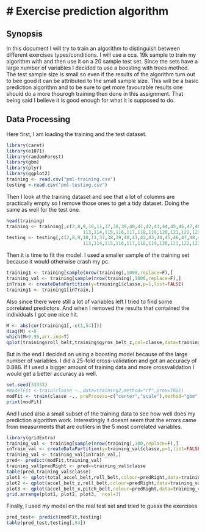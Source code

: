 # Exercise prediction algorithm 
========================================================


## Synopsis

In this document I will try to train an algorithm to distinguish between different exercises types/conditions. I will use a cca. 19k sample to train my algorithm with and then use it on a 20 sample test set. Since the sets have a large number of variables I decided to use a boosting with trees method. The test sample size is small so even if the results of the algorithm turn out to bee good it can be attributed to the small sample size. This will be a basic prediction algorithm and to be sure to get more favourable results one should do a more thourogh training then done in this assignment. That being said I believe it is good enough for what it is supposed to do. 

## Data Processing 

Here first, I am loading the training and the test dataset.

```r
library(caret)
library(e1071)
library(randomForest)
library(gbm)
library(plyr)
library(ggplot2)
training <- read.csv("pml-training.csv")
testing <-read.csv("pml-testing.csv")
```
Then I look at the training dataset and see that a lot of columns are practically empty so I remove those ones to get a tidy dataset. Doing the same as well for the test one.
```r
head(training)
training <- training[,c(2,8,9,10,11,37,38,39,40,41,42,43,44,45,46,47,48,49,60,61,62,63,64,65,66,67,68,84,85,86,102,
                            113,114,115,116,117,118,119,120,121,122,123,124,140,151,152,153,154,155,156,157,158,159,160)]
testing <- testing[,c(2,8,9,10,11,37,38,39,40,41,42,43,44,45,46,47,48,49,60,61,62,63,64,65,66,67,68,84,85,86,102,
                            113,114,115,116,117,118,119,120,121,122,123,124,140,151,152,153,154,155,156,157,158,159,160)]
```
Then it is time to fit the model. I used a smaller sample of the training set because it would otherwise crash my pc.

```r
training1 <- training[sample(nrow(training),1000,replace=F),]
training_val <- training[sample(nrow(training),1000,replace=F),]
inTrain <- createDataPartition(y=training1$classe,p=1,list=FALSE)
training1 <- training1[inTrain,]
``` 
Also since there were still a lot of variables left I tried to find some correlated predictors. And when I removed the results that contained the individuals I got one nice hit.
```r
M <- abs(cor(training1[,-c(1,54)]))
diag(M) <-0
which(M>0.95,arr.ind=T)
qplot(training$roll_belt,training$gyros_belt_z,col=classe,data=training)
```

But in the end I decided on using a boosting model because of the large number of variables. I did a 25-fold cross-validation and got an accuracy of 0.886. If I used a bigger amount of training data and more crossvalidation I would get a better accuracy as well.

```r
set.seed(33333)
#modelFit <-train(classe ~.,data=training2,method="rf",prox=TRUE)
modFit <- train(classe ~., preProcess=c("center","scale"),method="gbm",data=training1,verbose=FALSE,trControl = trainControl(method = "cv",25))
print(modFit)
```

And I used also a small subset of the training data to see how well does my prediction algorithm work. Interestingly it doesnt seem that the errors came from measurments that are outliers in the 5 most correlated variables.
```r
library(gridExtra)
training_val <- training[sample(nrow(training),100,replace=F),]
inTrain_val <- createDataPartition(y=training_val$classe,p=1,list=FALSE)
training_val <- training_val[inTrain_val,]
pred<- predict(modFit,training_val)
training_val$predRight <- pred==training_val$classe
table(pred,training_val$classe)
plot1 <- qplot(total_accel_belt,roll_belt,colour=predRight,data=training_val,main="Predictions")
plot2 <- qplot(accel_belt_z,roll_belt,colour=predRight,data=training_val,main="Predictions")
plot3 <- qplot(accel_belt_x,pitch_belt,colour=predRight,data=training_val,main="Predictions")
grid.arrange(plot1, plot2, plot3,  ncol=3)

```

Finally, I used my model on the real test set and tried to guess the exercises

```r
pred_test<- predict(modFit,testing)
table(pred_test,testing[,54])
```

